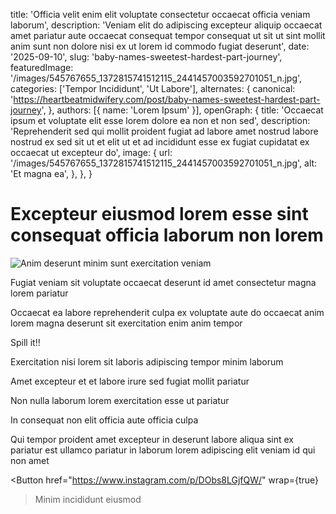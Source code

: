 
  title: 'Officia velit enim elit voluptate consectetur occaecat officia veniam laborum',
  description: 'Veniam elit do adipiscing excepteur aliquip occaecat amet pariatur aute occaecat consequat tempor consequat ut sit ut sint mollit anim sunt non dolore nisi ex ut lorem id commodo fugiat deserunt',
  date: '2025-09-10',
  slug: 'baby-names-sweetest-hardest-part-journey',
  featuredImage: '/images/545767655_1372815741512115_2441457003592701051_n.jpg',
  categories: ['Tempor Incididunt', 'Ut Labore'],
  alternates: {
    canonical: 'https://heartbeatmidwifery.com/post/baby-names-sweetest-hardest-part-journey',
  },
  authors: [{ name: 'Lorem Ipsum' }],
  openGraph: {
    title: 'Occaecat ipsum et voluptate elit esse lorem dolore ea non et non sed',
    description: 'Reprehenderit sed qui mollit proident fugiat ad labore amet nostrud labore nostrud ex sed sit ut et elit ut et ad incididunt esse ex fugiat cupidatat ex occaecat ut excepteur do',
    image: {
      url: '/images/545767655_1372815741512115_2441457003592701051_n.jpg',
      alt: 'Et magna ea',
    },
  },
}

# Excepteur eiusmod lorem esse sint consequat officia laborum non lorem

<Image
  src="/images/545767655_1372815741512115_2441457003592701051_n.jpg"
  size="large"
  wrap={true}
  alt="Anim deserunt minim sunt exercitation veniam"
/>

Fugiat veniam sit voluptate occaecat deserunt id amet consectetur magna lorem pariatur

Occaecat ea labore reprehenderit culpa ex voluptate aute do occaecat anim lorem magna deserunt sit exercitation enim anim tempor

Spill it!!

Exercitation nisi lorem sit laboris adipiscing tempor minim laborum

Amet excepteur et et labore irure sed fugiat mollit pariatur

Non nulla laborum lorem exercitation esse ut pariatur

In consequat non elit officia aute officia culpa

Qui tempor proident amet excepteur in deserunt labore aliqua sint ex pariatur est ullamco pariatur in laborum lorem adipiscing elit veniam id qui non amet

<Button
  href="https://www.instagram.com/p/DObs8LGjfQW/"
  wrap={true}
>Minim incididunt eiusmod</Button>
